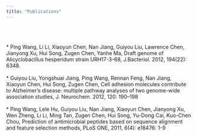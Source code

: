```yaml
---
title: "Publications"
---
```

<br>
</br>
<br>
* Ping Wang, Li Li, Xiaoyun Chen, Nan Jiang, Guiyou Liu, Lawrence Chen, Jianyong Xu, Hui Song, Zugen Chen, Yanhe Ma, Draft genome of Alicyclobacillus hesperidum strain URH17-3-68, J.Bacteriol. 2012, 194(22): 6348.
<br>
</br>
* Guiyou Liu, Yongshuai Jiang, Ping Wang, Rennan Feng, Nan Jiang, Xiaoyun Chen, Hui Song, Zugen Chen, Cell adhesion molecules contribute to Alzheimer’s disease: multiple pathway analyses of two genome-wide association studies, J. Neurochem. 2012, 120: 190–198
<br>
</br>
* Ping Wang, Lele Hu, Guiyou Liu, Nan Jiang, Xiaoyun Chen, Jianyong Xu, Wen Zheng, Li Li, Ming Tan, Zugen Chen, Hui Song, Yu-Dong Cai, Kuo-Chen Chou, Prediction of antimicrobial peptides based on sequence alignment and feature selection methods, PLoS ONE, 2011, 6(4): e18476: 1-9
<br>

